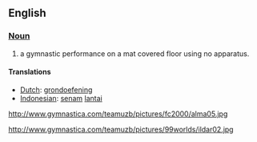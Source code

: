 ==English==

=== [[Noun]] ===
# a gymnastic performance on a mat covered floor using no apparatus.
====Translations====
*[[Dutch]]: [[grondoefening]]
*[[Indonesian]]: [[senam]] [[lantai]]

http://www.gymnastica.com/teamuzb/pictures/fc2000/alma05.jpg

http://www.gymnastica.com/teamuzb/pictures/99worlds/ildar02.jpg
